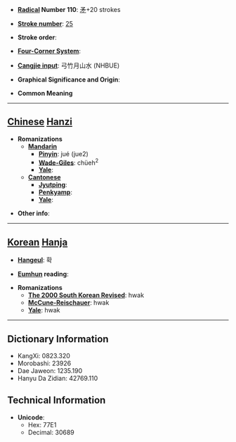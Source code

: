 * '''[[Wiktionary:Chinese radical index| Radical]] Number 110''': [[Wiktionary:Chinese radical index 矛|矛]]+20 strokes

* '''[[Wiktionary:Chinese total strokes index|Stroke number]]''': [[Wiktionary:Chinese total strokes index 25|25]]

* '''Stroke order''': 

* '''[[Wiktionary:Chinese four corner index|Four-Corner System]]''': 

* '''[[Wiktionary:Chinese Cangjie index|Cangjie input]]''': 弓竹月山水 (NHBUE)

* '''Graphical Significance and Origin''': 

* '''Common Meaning'''

----

== [[Chinese]] [[Hanzi]] ==

* '''Romanizations'''
** '''[[Mandarin]]'''
*** '''[[Pinyin]]''': jué (jue2)
*** '''[[Wade-Giles]]''': chüeh<sup>2</sup>
*** '''[[Yale]]''': 
** '''[[Cantonese]]'''
*** '''[[Jyutping]]''':
*** '''[[Penkyamp]]''': 
*** '''[[Yale]]''': 

* '''Other info''': 

----

== [[Korean]] [[Hanja]] ==

* '''[[Hangeul]]''': 확

* '''[[Eumhun]] reading''': 

* '''Romanizations'''
** '''[[The 2000 South Korean Revised Romanization|The 2000 South Korean Revised]]''': hwak
** '''[[McCune-Reischauer]]''': hwak
** '''[[Yale]]''': hwak

----

== Dictionary Information ==

* KangXi: 0823.320
* Morobashi: 23926
* Dae Jaweon: 1235.190
* Hanyu Da Zidian: 42769.110

== Technical Information ==

* '''Unicode''':
** Hex: 77E1
** Decimal: 30689